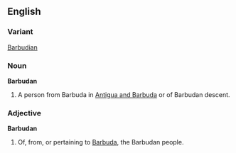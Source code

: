 ==English==
===Variant===
[[Barbudian]]
===Noun===
'''Barbudan'''

#A person from Barbuda in [[Antigua and Barbuda]] or of Barbudan descent.

===Adjective===
'''Barbudan'''

#Of, from, or pertaining to [[Barbuda]], the Barbudan people.